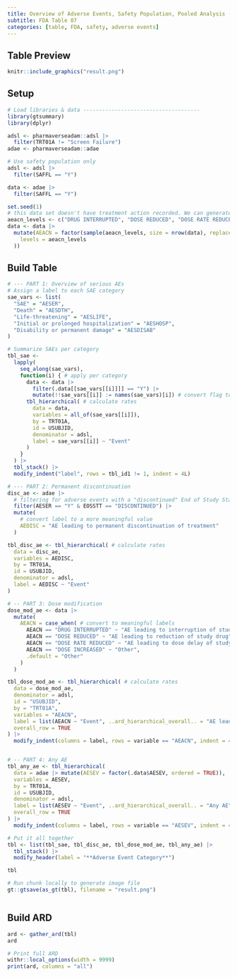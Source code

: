 ```yaml
---
title: Overview of Adverse Events, Safety Population, Pooled Analysis (or Trial X) 
subtitle: FDA Table 07
categories: [table, FDA, safety, adverse events] 
---
```


::: panel-tabset
## Table Preview

```r
knitr::include_graphics("result.png")
```

## Setup

```r
# Load libraries & data -------------------------------------
library(gtsummary)
library(dplyr)

adsl <- pharmaverseadam::adsl |>
  filter(TRT01A != "Screen Failure")
adae <- pharmaverseadam::adae

# Use safety population only
adsl <- adsl |>
  filter(SAFFL == "Y")

data <- adae |>
  filter(SAFFL == "Y")

set.seed(1)
# this data set doesn't have treatment action recorded. We can generate a variable for demonstration.
aeacn_levels <- c("DRUG INTERRUPTED", "DOSE REDUCED", "DOSE RATE REDUCED", "DOSE INCREASED")
data <- data |>
  mutate(AEACN = factor(sample(aeacn_levels, size = nrow(data), replace = TRUE),
    levels = aeacn_levels
  ))
```



## Build Table

```r
# --- PART 1: Overview of serious AEs
# Assign a label to each SAE category
sae_vars <- list(
  "SAE" = "AESER",
  "Death" = "AESDTH",
  "Life-threatening" = "AESLIFE",
  "Initial or prolonged hospitalization" = "AESHOSP",
  "Disability or permanent damage" = "AESDISAB"
)

# Summarize SAEs per category
tbl_sae <-
  lapply(
    seq_along(sae_vars),
    function(i) { # apply per category
      data <- data |>
        filter(.data[[sae_vars[[i]]]] == "Y") |>
        mutate(!!sae_vars[[i]] := names(sae_vars)[i]) # convert flag to a meaningful value
      tbl_hierarchical( # calculate rates
        data = data,
        variables = all_of(sae_vars[[i]]),
        by = TRT01A,
        id = USUBJID,
        denominator = adsl,
        label = sae_vars[[i]] ~ "Event"
      )
    }
  ) |>
  tbl_stack() |>
  modify_indent("label", rows = tbl_id1 != 1, indent = 4L)

# --- PART 2: Permanent discontinuation
disc_ae <- adae |>
  # filtering for adverse events with a "discontinued" End of Study Status
  filter(AESER == "Y" & EOSSTT == "DISCONTINUED") |>
  mutate(
    # convert label to a more meaningful value
    AEDISC = "AE leading to permanent discontinuation of treatment"
  )

tbl_disc_ae <- tbl_hierarchical( # calculate rates
  data = disc_ae,
  variables = AEDISC,
  by = TRT01A,
  id = USUBJID,
  denominator = adsl,
  label = AEDISC ~ "Event"
)

# -- PART 3: Dose modification
dose_mod_ae <- data |>
  mutate(
    AEACN = case_when( # convert to meaningful labels
      AEACN == "DRUG INTERRUPTED" ~ "AE leading to interruption of study drug",
      AEACN == "DOSE REDUCED" ~ "AE leading to reduction of study drug",
      AEACN == "DOSE RATE REDUCED" ~ "AE leading to dose delay of study drug",
      AEACN == "DOSE INCREASED" ~ "Other",
      .default = "Other"
    )
  )

tbl_dose_mod_ae <- tbl_hierarchical( # calculate rates
  data = dose_mod_ae,
  denominator = adsl,
  id = "USUBJID",
  by = "TRT01A",
  variables = "AEACN",
  label = list(AEACN ~ "Event", ..ard_hierarchical_overall.. = "AE leading to action taken of treatment"),
  overall_row = TRUE
) |>
  modify_indent(columns = label, rows = variable == "AEACN", indent = 4L)


# -- PART 4: Any AE
tbl_any_ae <- tbl_hierarchical(
  data = adae |> mutate(AESEV = factor(.data$AESEV, ordered = TRUE)),
  variables = AESEV,
  by = TRT01A,
  id = USUBJID,
  denominator = adsl,
  label = list(AESEV ~ "Event", ..ard_hierarchical_overall.. = "Any AE"),
  overall_row = TRUE
) |>
  modify_indent(columns = label, rows = variable == "AESEV", indent = 4L)

# Put it all together
tbl <- list(tbl_sae, tbl_disc_ae, tbl_dose_mod_ae, tbl_any_ae) |>
  tbl_stack() |>
  modify_header(label = "**Adverse Event Category**")

tbl
```

```r
# Run chunk locally to generate image file
gt::gtsave(as_gt(tbl), filename = "result.png")
```

```r
```

## Build ARD

```r
ard <- gather_ard(tbl)
ard
```

```r
# Print full ARD
withr::local_options(width = 9999)
print(ard, columns = "all")
```
:::
